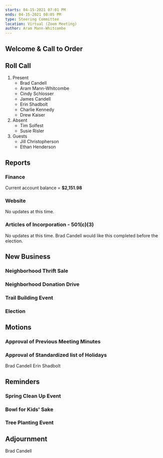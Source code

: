 ```yaml
---
starts: 04-15-2021 07:01 PM
ends: 04-15-2021 08:05 PM
type: Steering Committee
location: Virtual (Zoom Meeting)
author: Aram Mann-Whitcombe
---
```


## Welcome & Call to Order

## Roll Call

1. Present
   - Brad Candell
   - Aram Mann-Whitcombe
   - Cindy Schlosser
   - James Candell
   - Erin Shadbolt
   - Charlie Kennedy
   - Drew Kaiser
1. Absent
   - Tim Solfest
   - Susie Risler
1. Guests
   - Jill Christopherson
   - Ethan Henderson

## Reports

### Finance

Current account balance = **$2,151.98**

### Website

No updates at this time.

### Articles of Incorporation - 501(c)(3)

No updates at this time. Brad Candell would like this completed before the election.

## New Business

### Neighborhood Thrift Sale

### Neighborhood Donation Drive

### Trail Building Event

### Election

## Motions

### Approval of Previous Meeting Minutes

### Approval of Standardized list of Holidays

Brad Candell Erin Shadbolt

## Reminders

### Spring Clean Up Event

### Bowl for Kids' Sake

### Tree Planting Event

## Adjournment

Brad Candell
